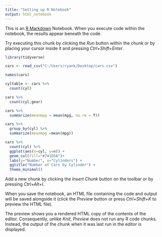 ```yaml
---
title: "Setting up R Notebook"
output: html_notebook
---
```


This is an [R Markdown](http://rmarkdown.rstudio.com) Notebook. When you execute code within the notebook, the results appear beneath the code. 

Try executing this chunk by clicking the *Run* button within the chunk or by placing your cursor inside it and pressing *Ctrl+Shift+Enter*. 

```r

library(tidyverse)
```



```r

cars <- read_csv("C:/Users/ryank/Desktop/cars.csv")

names(cars)

cyltable <- cars %>%
  count(cyl)

cars %>% 
  count(cyl,gear)

cars %>% 
  summarize(meanmpg = mean(mpg, na.rm = T))

cars %>% 
  group_by(cyl) %>% 
  summarize(meanmpg =mean(mpg))

cars %>% 
  count(cyl) %>% 
  ggplot(aes(x=cyl, y=n)) +
  geom_col(fill="#741D5A")+
  labs(y="Number", x="Cylinders") +
  ggtitle("Number of Cars by Cylinder") +
  theme_minimal()
```


Add a new chunk by clicking the *Insert Chunk* button on the toolbar or by pressing *Ctrl+Alt+I*.

When you save the notebook, an HTML file containing the code and output will be saved alongside it (click the *Preview* button or press *Ctrl+Shift+K* to preview the HTML file).

The preview shows you a rendered HTML copy of the contents of the editor. Consequently, unlike *Knit*, *Preview* does not run any R code chunks. Instead, the output of the chunk when it was last run in the editor is displayed.
